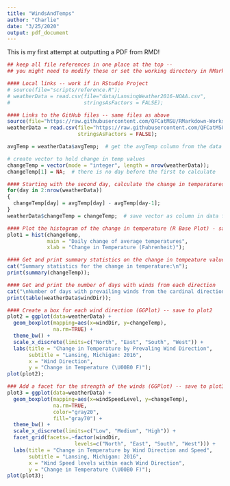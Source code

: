 ```yaml
---
title: "WindsAndTemps"
author: "Charlie"
date: "3/25/2020"
output: pdf_document
---
```


This is my first attempt at outputting a PDF from RMD!

```r
## keep all file references in one place at the top -- 
## you might need to modify these or set the working directory in RMarkdown

#### Local links -- work if in RStudio Project
# source(file="scripts/reference.R");
# weatherData = read.csv(file="data/LansingWeather2016-NOAA.csv",
#                        stringsAsFactors = FALSE);

#### Links to the GitHub files -- same files as above
source(file="https://raw.githubusercontent.com/QFCatMSU/RMarkdown-Workshop-Material/master/scripts/reference.r");  
weatherData = read.csv(file="https://raw.githubusercontent.com/QFCatMSU/RMarkdown-Workshop-Material/master/data/LansingWeather2016-NOAA.csv",
                       stringsAsFactors = FALSE);

avgTemp = weatherData$avgTemp;  # get the avgTemp column from the data frame

# create vector to hold change in temp values
changeTemp = vector(mode = "integer", length = nrow(weatherData));
changeTemp[1] = NA;  # there is no day before the first to calculate

#### Starting with the second day, calculate the change in temperatures
for(day in 2:nrow(weatherData))
{
  changeTemp[day] = avgTemp[day] - avgTemp[day-1];
}
weatherData$changeTemp = changeTemp;  # save vector as column in data frame

#### Plot the histogram of the change in temperature (R Base Plot) - save to plot1
plot1 = hist(changeTemp,
             main = "Daily change of average temperatures",
             xlab = "Change in Temperature (Fahrenheit)");

#### Get and print summary statistics on the change in tempeature values
cat("Summary statistics for the change in temperature:\n");
print(summary(changeTemp));  

#### Get and print the number of days with winds from each direction
cat("\nNumber of days with prevailing winds from the cardinal directions:");
print(table(weatherData$windDir));

#### Create a box for each wind direction (GGPlot) -- save to plot2
plot2 = ggplot(data=weatherData) +
  geom_boxplot(mapping=aes(x=windDir, y=changeTemp), 
               na.rm=TRUE) +
  theme_bw() +
  scale_x_discrete(limits=c("North", "East", "South", "West")) +
  labs(title = "Change in Temperature by Prevaling Wind Direction",
       subtitle = "Lansing, Michigan: 2016",
       x = "Wind Direction",
       y = "Change in Temperature (\U00B0 F)");
plot(plot2);

### Add a facet for the strength of the winds (GGPlot) -- save to plot3 
plot3 = ggplot(data=weatherData) +
  geom_boxplot(mapping=aes(x=windSpeedLevel, y=changeTemp), 
               na.rm=TRUE,
               color="gray20",
               fill="gray70") +
  theme_bw() +
  scale_x_discrete(limits=c("Low", "Medium", "High")) +
  facet_grid(facets=.~factor(windDir,
                      levels=c("North", "East", "South", "West"))) +
  labs(title = "Change in Temperature by Wind Direction and Speed",
       subtitle = "Lansing, Michigan: 2016",
       x = "Wind Speed levels within each Wind Direction",
       y = "Change in Temperature (\U00B0 F)");
plot(plot3);
```